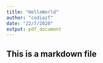 ---
title: "HelloWorld"
author: "codiazf"
date: "22/7/2020"
output: pdf_document
---


## This is a markdown file

